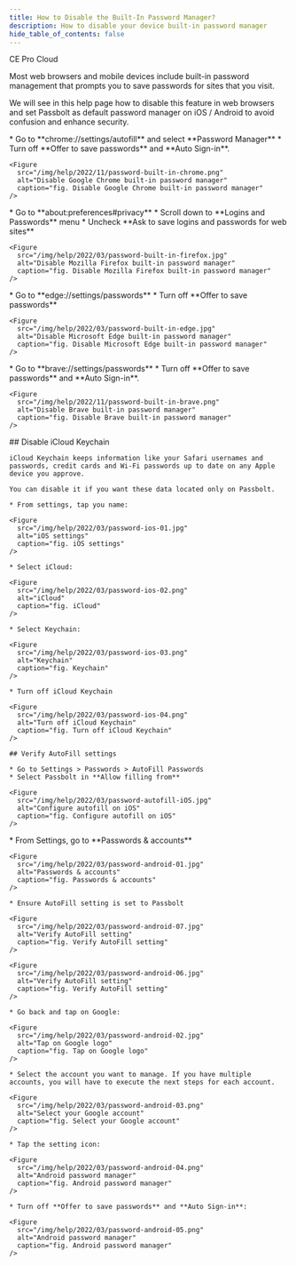 ```yaml
---
title: How to Disable the Built-In Password Manager?
description: How to disable your device built-in password manager
hide_table_of_contents: false
---
```



<div style={{display: "flex", gap: "1rem"}}>
  <Chips link="https://www.passbolt.com/ce/docker" isUnderMainTitle={true}>CE</Chips>
  <Chips link="https://www.passbolt.com/pricing/pro" isUnderMainTitle={true}>Pro</Chips>
  <Chips link="https://www.passbolt.com/pricing/cloud" isUnderMainTitle={true}>Cloud</Chips>
</div>

Most web browsers and mobile devices include built-in password management that prompts you to save passwords for sites that you visit.

We will see in this help page how to disable this feature in web browsers and set Passbolt as default password manager on iOS / Android to avoid confusion and enhance security.

<Tabs>
  <TabItem value="chrome" label="Google Chrome" default>
    * Go to **chrome://settings/autofill** and select **Password Manager**
    * Turn off **Offer to save passwords** and **Auto Sign-in**.

    <Figure
      src="/img/help/2022/11/password-built-in-chrome.png"
      alt="Disable Google Chrome built-in password manager"
      caption="fig. Disable Google Chrome built-in password manager"
    />

  </TabItem>

  <TabItem value="firefox" label="Mozilla Firefox">
    * Go to **about:preferences#privacy**
    * Scroll down to **Logins and Passwords** menu
    * Uncheck **Ask to save logins and passwords for web sites**

    <Figure
      src="/img/help/2022/03/password-built-in-firefox.jpg"
      alt="Disable Mozilla Firefox built-in password manager"
      caption="fig. Disable Mozilla Firefox built-in password manager"
    />
  </TabItem>

  <TabItem value="edge" label="Microsoft Edge">
    * Go to **edge://settings/passwords**
    * Turn off **Offer to save passwords**

    <Figure
      src="/img/help/2022/03/password-built-in-edge.jpg"
      alt="Disable Microsoft Edge built-in password manager"
      caption="fig. Disable Microsoft Edge built-in password manager"
    />
  </TabItem>

  <TabItem value="brave" label="Brave">
    * Go to **brave://settings/passwords**
    * Turn off **Offer to save passwords** and **Auto Sign-in**.

    <Figure
      src="/img/help/2022/11/password-built-in-brave.png"
      alt="Disable Brave built-in password manager"
      caption="fig. Disable Brave built-in password manager"
    />
  </TabItem>

  <TabItem value="ios" label="iOS">
    ## Disable iCloud Keychain

    iCloud Keychain keeps information like your Safari usernames and passwords, credit cards and Wi-Fi passwords up to date on any Apple device you approve.

    You can disable it if you want these data located only on Passbolt.

    * From settings, tap you name:

    <Figure
      src="/img/help/2022/03/password-ios-01.jpg"
      alt="iOS settings"
      caption="fig. iOS settings"
    />

    * Select iCloud:

    <Figure
      src="/img/help/2022/03/password-ios-02.png"
      alt="iCloud"
      caption="fig. iCloud"
    />

    * Select Keychain:

    <Figure
      src="/img/help/2022/03/password-ios-03.png"
      alt="Keychain"
      caption="fig. Keychain"
    />

    * Turn off iCloud Keychain

    <Figure
      src="/img/help/2022/03/password-ios-04.png"
      alt="Turn off iCloud Keychain"
      caption="fig. Turn off iCloud Keychain"
    />

    ## Verify AutoFill settings

    * Go to Settings > Passwords > AutoFill Passwords
    * Select Passbolt in **Allow filling from**

    <Figure
      src="/img/help/2022/03/password-autofill-iOS.jpg"
      alt="Configure autofill on iOS"
      caption="fig. Configure autofill on iOS"
    />
  </TabItem>

  <TabItem value="android" label="Android">
    * From Settings, go to **Passwords & accounts**

    <Figure
      src="/img/help/2022/03/password-android-01.jpg"
      alt="Passwords & accounts"
      caption="fig. Passwords & accounts"
    />

    * Ensure AutoFill setting is set to Passbolt

    <Figure
      src="/img/help/2022/03/password-android-07.jpg"
      alt="Verify AutoFill setting"
      caption="fig. Verify AutoFill setting"
    />

    <Figure
      src="/img/help/2022/03/password-android-06.jpg"
      alt="Verify AutoFill setting"
      caption="fig. Verify AutoFill setting"
    />

    * Go back and tap on Google:

    <Figure
      src="/img/help/2022/03/password-android-02.jpg"
      alt="Tap on Google logo"
      caption="fig. Tap on Google logo"
    />

    * Select the account you want to manage. If you have multiple accounts, you will have to execute the next steps for each account.

    <Figure
      src="/img/help/2022/03/password-android-03.png"
      alt="Select your Google account"
      caption="fig. Select your Google account"
    />

    * Tap the setting icon:

    <Figure
      src="/img/help/2022/03/password-android-04.png"
      alt="Android password manager"
      caption="fig. Android password manager"
    />

    * Turn off **Offer to save passwords** and **Auto Sign-in**:

    <Figure
      src="/img/help/2022/03/password-android-05.png"
      alt="Android password manager"
      caption="fig. Android password manager"
    />
  </TabItem>
</Tabs>
